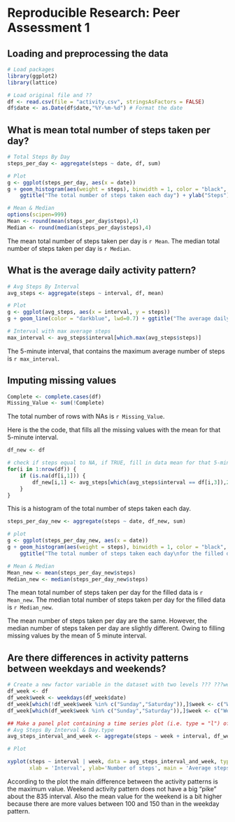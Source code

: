 # Reproducible Research: Peer Assessment 1

## Loading and preprocessing the data

```r

# Load packages
library(ggplot2)
library(lattice)

# Load original file and ??
df <- read.csv(file = "activity.csv", stringsAsFactors = FALSE)  
df$date <- as.Date(df$date,"%Y-%m-%d") # Format the date
```

## What is mean total number of steps taken per day?
```r

# Total Steps By Day
steps_per_day <- aggregate(steps ~ date, df, sum)

# Plot
g <- ggplot(steps_per_day, aes(x = date))
g + geom_histogram(aes(weight = steps), binwidth = 1, color = "black", fill="darkblue") +
    ggtitle("The total number of steps taken each day") + ylab("Steps")

# Mean & Median
options(scipen=999)
Mean <- round(mean(steps_per_day$steps),4)
Median <- round(median(steps_per_day$steps),4)
```
The mean total number of steps taken per day is `r Mean`.
The median total number of steps taken per day is `r Median`.

## What is the average daily activity pattern?
```r

# Avg Steps By Interval
avg_steps <- aggregate(steps ~ interval, df, mean)

# Plot
g <- ggplot(avg_steps, aes(x = interval, y = steps))
g + geom_line(color = "darkblue", lwd=0.7) + ggtitle("The average daily activity pattern")

# Interval with max average steps
max_interval <- avg_steps$interval[which.max(avg_steps$steps)]
```
The 5-minute interval, that contains the maximum average number of steps is `r max_interval`.

## Imputing missing values
```r

Complete <- complete.cases(df)
Missing_Value <- sum(!Complete)
```
The total number of rows with NAs is `r Missing_Value`.

Here is the the code, that fills all the missing values with the mean for that 5-minute interval.

```r

df_new <- df

# check if steps equal to NA, if TRUE, fill in data mean for that 5-minute interval
for(i in 1:nrow(df)) {
    if (is.na(df[i,1])) {
        df_new[i,1] <- avg_steps[which(avg_steps$interval == df[i,3]),2]
    }
}
```

This is a histogram of the total number of steps taken each day.
```r

steps_per_day_new <- aggregate(steps ~ date, df_new, sum)

# plot
g <- ggplot(steps_per_day_new, aes(x = date))
g + geom_histogram(aes(weight = steps), binwidth = 1, color = "black", fill="darkblue") +
    ggtitle("The total number of steps taken each day\nfor the filled data") + ylab("Steps")

# Mean & Median
Mean_new <- mean(steps_per_day_new$steps)
Median_new <- median(steps_per_day_new$steps)
```

The mean total number of steps taken per day for the filled data is `r Mean_new`.
The median total number of steps taken per day for the filled data is `r Median_new`.

The mean number of steps taken per day are the same. However, the median number of steps taken per day are slightly different. Owing to filling missing values by the mean of 5 minute interval.

## Are there differences in activity patterns between weekdays and weekends?


```r

# Create a new factor variable in the dataset with two levels ??? ???weekday??? and ???weekend??? indicating whether a given date is a weekday or weekend day.
df_week <- df
df_week$week <- weekdays(df_week$date)
df_week[which(!df_week$week %in% c("Sunday","Saturday")),]$week <- c("Weekdays")
df_week[which(df_week$week %in% c("Sunday","Saturday")),]$week <- c("Weekend")
```


```r

## Make a panel plot containing a time series plot (i.e. type = "l") of the 5-minute interval (x-axis) and the average number of steps taken, averaged across all weekday days or weekend days (y-axis).
# Avg Steps By Interval & Day.type
avg_steps_interval_and_week <- aggregate(steps ~ week + interval, df_week, mean)

# Plot

xyplot(steps ~ interval | week, data = avg_steps_interval_and_week, type='l', layout = c(1, 2), 
       xlab = 'Interval', ylab='Number of steps', main = 'Average steps by day')
```


According to the plot the main difference between the activity patterns is the maximum value. Weekend activity pattern does not have a big "pike" about the 835 interval. Also the mean value for the weekend is a bit higher because there are more values between 100 and 150 than in the weekday pattern.

